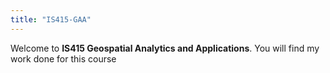 ```yaml
---
title: "IS415-GAA"
---
```


Welcome to **IS415 Geospatial Analytics and Applications**. You will find my work done for this course
